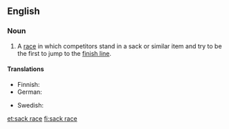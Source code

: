==English==

===Noun===
{{wikipedia}}
{{en-noun|sg=[[sack]] [[race]]}}

# {{games|racing}} A [[race]] in which competitors stand in a sack or similar item and try to be the first to jump to the [[finish line]].

====Translations====
{{trans-top|type of children's game}}
* Finnish: {{t|fi|pussijuoksu}}
* German: {{t-|de|Sackhüpfen|n}}
{{trans-mid}}
* Swedish: {{t-|sv|säcklöpning|c}}
{{trans-bottom}}

[[et:sack race]]
[[fi:sack race]]